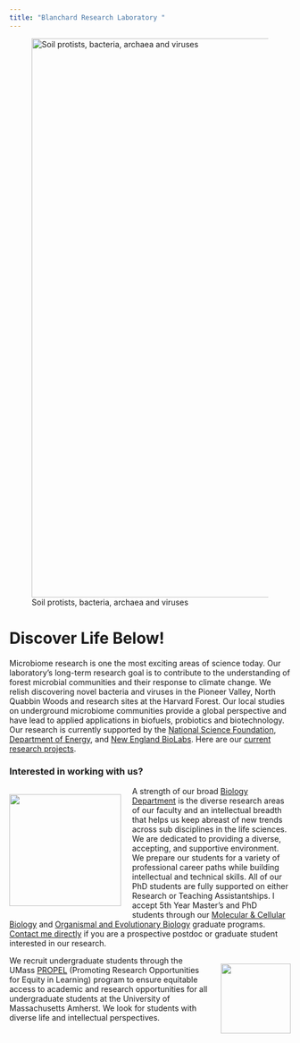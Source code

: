 ```yaml
---
title: "Blanchard Research Laboratory "
---
```


![Soil protists, bacteria, archaea and viruses](images/Alex.png){width="1000"}

# Discover Life Below!

Microbiome research is one the most exciting areas of science today. Our laboratory's long-term research goal is to contribute to the understanding of forest microbial communities and their response to climate change. We relish discovering novel bacteria and viruses in the Pioneer Valley, North Quabbin Woods and research sites at the Harvard Forest. Our local studies on underground microbiome communities provide a global perspective and have lead to applied applications in biofuels, probiotics and biotechnology. Our research is currently supported by the [National Science Foundation](http://www.nsf.gov/), [Department of Energy](http://energy.gov/), and [New England BioLabs](https://www.neb.com/research). Here are our [current research projects](OurResearch.html).


### Interested in working with us?

<div>
<div style="float: left; position: relative; top: 0px; padding-right: 20px">
[![](images/Biology_insignia.png){width="200"}](https://www.umass.edu/biology/)
</div>

A strength of our broad [Biology Department](https://www.umass.edu/biology/) is the diverse research areas of our faculty and an intellectual breadth that helps us keep abreast of new trends across sub disciplines in the life sciences. We are dedicated to providing a diverse, accepting, and supportive environment. We prepare our students for a variety of professional career paths while building intellectual and technical skills. All of our PhD students are fully supported on either Research or Teaching Assistantships. I accept 5th Year Master's and PhD students through our [Molecular & Cellular Biology](https://www.umass.edu/molecular-cellular/) and [Organismal and Evolutionary Biology](https://www.umass.edu/organismic-evolutionary/) graduate programs. [Contact me directly](contact.html) if you are a prospective postdoc or graduate student interested in our research. 


<div>
<div style="float: right; position: relative; top: 0px; padding-left: 20px">
[![](images/linkedin_propel_square.png){width="125"}](https://propel.umass.edu/)
</div>

We recruit undergraduate students through the UMass [PROPEL](https://propel.umass.edu/) (Promoting Research Opportunities for Equity in Learning) program to ensure equitable access to academic and research opportunities for all undergraduate students at the University of Massachusetts Amherst. We look for students with diverse life and intellectual perspectives. 


